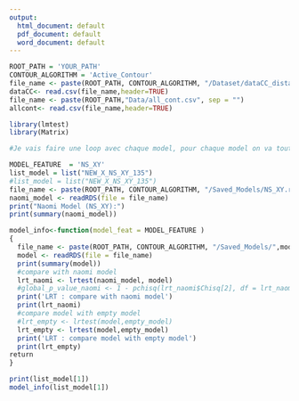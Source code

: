 ---
output:
  html_document: default
  pdf_document: default
  word_document: default
---


```{r }
ROOT_PATH = 'YOUR_PATH'
CONTOUR_ALGORITHM = 'Active_Contour'
file_name <- paste(ROOT_PATH, CONTOUR_ALGORITHM, "/Dataset/dataCC_distance.csv", sep = "")
dataCC<- read.csv(file_name,header=TRUE)
file_name <- paste(ROOT_PATH,"Data/all_cont.csv", sep = "")
allcont<- read.csv(file_name,header=TRUE)
```


```{r }
library(lmtest)
library(Matrix)

#Je vais faire une loop avec chaque model, pour chaque model on va tout imprimer et avoir le p-value qui correspond

MODEL_FEATURE  = 'NS_XY'
list_model = list("NEW_X_NS_XY_135")
#list_model = list("NEW_X_NS_XY_135")
file_name <- paste(ROOT_PATH, CONTOUR_ALGORITHM, "/Saved_Models/NS_XY.rds", sep = "")
naomi_model <- readRDS(file = file_name)
print("Naomi Model (NS_XY):")
print(summary(naomi_model))
```

```{r}

model_info<-function(model_feat = MODEL_FEATURE )
{
  file_name <- paste(ROOT_PATH, CONTOUR_ALGORITHM, "/Saved_Models/",model_feat,".rds", sep = "")
  model <- readRDS(file = file_name)
  print(summary(model))
  #compare with naomi model
  lrt_naomi <- lrtest(naomi_model, model)
  #global_p_value_naomi <- 1 - pchisq(lrt_naomi$Chisq[2], df = lrt_naomi$Df[2])
  print('LRT : compare with naomi model')
  print(lrt_naomi)
  #compare model with empty model
  #lrt_empty <- lrtest(model,empty_model)
  lrt_empty <- lrtest(model,empty_model)
  print('LRT : compare model with empty model')
  print(lrt_empty)
return
}
```




```{r}
print(list_model[1])
model_info(list_model[1])
```

